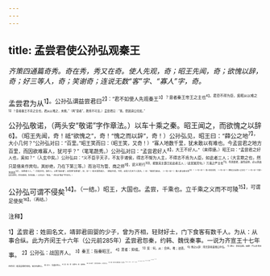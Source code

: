```yaml
---
---
---
```

title: 孟尝君使公孙弘观秦王
---



*齐策四通篇奇秀。奇在秀，秀又在奇。使人先观，奇；昭王先闻，奇；欲愧以辞，奇；好三等人，奇；笑谢奇；连说无数“客”字、“寡人”字，奇。*

孟尝君为从<sup>1】。公孙弘谓益尝君曰<sup>2】：“君不如使人先观秦王<sup>3】？意者秦王帝王之主也<sup>4】。君恐不得为臣，奚暇从以难之<sup>5】？意者秦王不肖之主也，君从以难之，未晚。”（两“意者”，疏秀不可言。）孟尝君曰：“善。愿因请公往矣。”

公孙弘敬诺，（两头安“敬诺”字作章法。）以车十乘之秦。昭王闻之，而欲愧之以辞<sup>6】。（昭王先闻，奇！祗“欲愧之”，奇！“愧之而以辞”，奇！）公孙弘见，昭王曰：“薛公之地<sup>7】，大小几何？”公孙弘对曰：“百里。”昭王笑而曰：（昭王笑，又奇！）“寡人地数千里，犹未敢以有难也。今孟尝君之地方百里，而因欲难寡人，犹可乎？”（笔笔蔬秀。）公孙弘对曰：“孟尝君好人<sup>8】，大王不好人。”（来得捷。）昭王曰：“孟尝君之好人也，奚如？”（入玄中矣。）公孙弘曰：“义不臣乎天子，不友乎诸侯，得志不惭为人主，不得志不肯为人臣，如此者三人；（大言欺之也，然只是借来作宾句。其妙绝，乃在下第三等。）而治可为管、商之师<sup>9】，说义听行<sup>10】，能致其主霸王如此者五人；（此犹属宾句。）万乘之严主也<sup>11】，辱其使者，退而自刎，必以其血洿其衣<sup>12】，如臣者十人。”（方是主句，骇杀人。上两“如此者”，此忽换“如臣者”，妙，妙！）昭王笑而谢之，（赖前先笑，不然，此笑几为天下人笑杀。）曰：“客胡为若此，（一句一妙！）寡人直与客论耳<sup>13】！（一句一妙！）寡人善孟尝君，（一句一妙！）欲客之必谕寡人之志也！”（一句一妙！可谓一连说出四句，然句旬断续，急状如画。）公孙弘曰：“敬诺。”（两头安“敬诺”字作章法。）

公孙弘可谓不侵矣<sup>14】。（一结。）昭王，大国也。孟尝，千乘也。立千乘之义而不可陵<sup>15】，可谓足使矣<sup>16】。（再结。）

<sup>注释】

<sup>1】孟尝君：姓田名文，靖郭君田婴的少子，曾为齐相，轻财好士，门下食客有数千人。为从：从事合纵。此为齐闵王十六年（公元前285年）孟尝君怨秦，约韩、魏伐秦事。一说为齐宣王十七年事。
<sup>2】公孙弘：战国齐人。
<sup>3】秦王：指秦昭王。
<sup>4】意者：抑或。
<sup>5】奚：何。从：合纵。难；诘贵。
<sup>6】愧之以辞：用言辞来羞愧公孙弘。
<sup>7】薛公：即孟尝君。因薛（今山东枣庄市附近）是孟尝君的领地，故又叫薛公。
<sup>8】好人：指喜好养士。
<sup>9】面：能。管：指管仲。商：指商鞅。
<sup>10】说义听行：意为所说有义，听而行之。
<sup>11】万乘：有兵车万乘的国家，指大国。
<sup>12】洿（wū鸟）：同“污”，涂染。
<sup>13】直：故意、只不过。
<sup>14】不侵：不可侵辱。
<sup>15】陵：欺侮。
<sup>16】足：犹能。